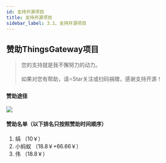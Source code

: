```yaml
---
id: 支持开源项目
title: 支持开源项目
sidebar_label: 3.1、支持开源项目
---
```


## 赞助ThingsGateway项目
> 您的支持就是我不懈努力的动力。
<br></br>如果对您有帮助，请⭐Star关注或扫码捐赠，感谢支持开源！

#### 赞助途径
![](/img/pay.png)


#### 赞助名单（以下排名只按照赞助时间顺序）

1. 绢 （10￥）
2. 小蚂蚁 （18.8￥+66.66￥）
3. 伟 （18.8￥）



